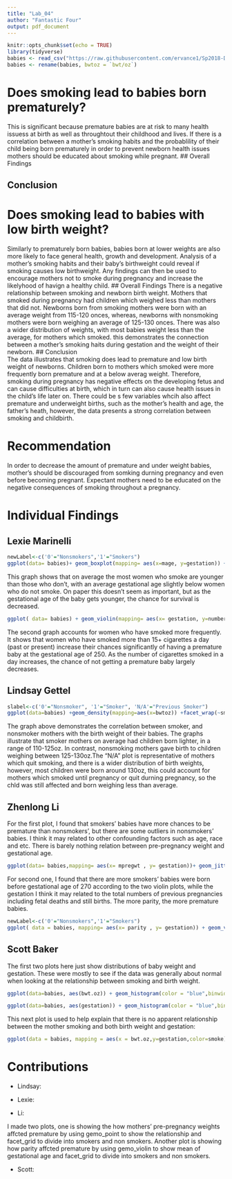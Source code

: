 ```yaml
---
title: "Lab_04"
author: "Fantastic Four"
output: pdf_document
---
```


```r
knitr::opts_chunk$set(echo = TRUE)
library(tidyverse)
babies <- read_csv("https://raw.githubusercontent.com/ervance1/Sp2018-Data-Science-repo/master/babies2a.dat")
babies <- rename(babies, bwtoz = `bwt/oz`)
```

# Does smoking lead to babies born prematurely?
This is significant because premature babies are at risk to many health issuess at birth as well as throughtout their childhood and lives. If there is a correlation between a mother's smoking habits and the probablility of their child being born prematurely in order to prevent newborn health issues mothers should be educated about smoking while pregnant.
## Overall Findings

## Conclusion  

# Does smoking lead to babies with low birth weight?
Similarly to prematurely born babies, babies born at lower weights are also more likely to face general health, growth and development. Analysis of a mother's smoking habits and their baby's birthweight could reveal if smoking causes low birthweight. Any findings can then be used to encourage mothers not to smoke during pregnancy and increase the likelyhood of havign a healthy child.
## Overall Findings
There is a negative relationship between smoking and newborn birth weight. Mothers that smoked during pregnancy had children which weighed less than mothers that did not. Newborns born from smoking mothers were born with an average weight from 115-120 onces, whereas, newborns with nonsmoking mothers were born weighing an average of 125-130 onces. There was also a wider distribution of weights, with most babies weight less than the average, for mothers which smoked. this demonstrates the connection between a mother's smoking haits during gestation and the weight of their newborn.
## Conclusion  
The data illustrates that smoking does lead to premature and low birth weight of newborns. Children born to mothers which smoked were more frequently born premature and at a below averag weight. Therefore, smoking during pregnancy has negative effects on the developing fetus and can cause difficulties at birth, which in turn can also cause health issues in the child's life later on. There could be s few variables whcih also affect premature and underweight births, such as the mother's health and age, the father's heath, however, the data presents a strong correlation between smoking and childbirth.



# Recommendation
In order to decrease the amount of premature and under weight babies, mother's should be discouraged from somking durning pregnancy and even before becoming pregnant. Expectant mothers need to be educated on the negative consequences of smoking throughout a pregnancy.




# Individual Findings

## Lexie Marinelli

```r
newLabel<-c('0'="Nonsmokers",'1'="Smokers")
ggplot(data= babies)+ geom_boxplot(mapping= aes(x=mage, y=gestation)) +facet_wrap(~smoke, labeller= labeller(smoke=newLabel)) +ggtitle(label="Age of Woman vs. Gestational age of Smokers and Nonsmokers") +xlab(label="Woman's Age")+ ylab(label= "Gestational Age")
```

This graph shows that on average the most women who smoke are younger than those who don't, with an average gestational age slightly below women who do not smoke. On paper this doesn't seem as important, but as the gestational age of the baby gets younger, the chance for survival is decreased. 


```r
ggplot( data= babies) + geom_violin(mapping= aes(x= gestation, y=number), scale= "area") +ggtitle(label= "Gestational Age vs. Frequency of Smoking")+ xlab(label= "Gestational Age") +ylab(label="Frequency of Smoking")
```

The second graph accounts for women who have smoked more frequently. It shows that women who have smoked more than 15+ cigarettes a day (past or present) increase their chances significantly of having a premature baby at the gestational age of 250. As the number of cigarettes smoked in a day increases, the chance of not getting a premature baby largely decreases. 

## Lindsay Gettel
```r
slabel<-c('0'="Nonsmoker", '1'="Smoker", 'N/A'="Previous Smoker")
ggplot(data=babies) +geom_density(mapping=aes(x=bwtoz)) +facet_wrap(~smoke, labeller=labeller(smoke=slabel)) + ggtitle("Baby's birthweight comparison of smoker and nonsmoker mothers") + labs(x="Baby's birthweight (oz)", y="Density of babies born at a given weight")

```
  The graph above demonstrates the correlation between smoker, and nonsmoker mothers with the birth weight of their babies. The graphs illustrate that smoker mothers on average had children born lighter, in a range of 110-125oz. In contrast, nonsmoking mothers gave birth to children weighing between 125-130oz.The "N/A" plot is representative of mothers which quit smoking, and there is a wider distribution of birth weights, however, most children were born around 130oz, this could account for mothers which smoked until pregnancy or quit durning pregnancy, so the chld was still affected and born weighing less than average.

## Zhenlong Li
For the first plot, I found that smokers' babies have more chances to be premature than nonsmokers', but there are some outliers in nonsmokers' babies. I think it may related to other confounding factors such as age, race and etc. There is barely nothing relation between pre-pregnancy weight and gestational age.

```r
ggplot(data= babies,mapping= aes(x= mpregwt , y= gestation))+ geom_jitter() +facet_wrap(~smoke, labeller= labeller(smoke=newLabel))
```

For second one, I found that there are more smokers' babies were born before gestational age of 270 according to the two violin plots, while the gestation I think it may related to the total numbers of previous pregnancies including fetal deaths and still births. The more parity, the more premature babies.

```r
newLabel<-c('0'="Nonsmokers",'1'="Smokers")
ggplot( data = babies, mapping= aes(x= parity , y= gestation)) + geom_violin(scale = "area") +facet_wrap(~smoke, labeller= labeller(smoke = newLabel)) + ggtitle(label="Parity vs. Baby's Gestation between Smokers and Nonsmokers") + ylab(label="Gestation Days")+ xlab(label= "Number of previous pregnancies")
```

## Scott Baker

The first two plots here just show distributions of baby weight and gestation. These were mostly to see if the data was generally about normal when looking at the relationship between smoking and birth weight.

```r
ggplot(data=babies, aes(bwt.oz)) + geom_histogram(color = "blue",binwidth = 2) + geom_vline(aes(xintercept=mean(bwt.oz))) + ggtitle(label = "Distribution of weight") +xlab(label= "weight") +ylab(label= "frequency")

ggplot(data=babies, aes(gestation)) + geom_histogram(color = "blue",binwidth = 2) + geom_vline(aes(xintercept=mean(gestation))) + ggtitle(label = "Distribution of gestation") +xlab(label= "Time") +ylab(label= "frequency")

```

This next plot is used to help explain that there is no apparent relationship between the mother smoking and both birth weight and gestation:

```r
ggplot(data = babies, mapping = aes(x = bwt.oz,y=gestation,color=smoke)) + geom_jitter() + ggtitle(label = "Comparing weight to gestation with visualization of smoking") +xlab("Weight(oz.)") + ylab("gestation")
```



# Contributions
* Lindsay: 

* Lexie:

* Li:

I made two plots, one is showing the how mothers' pre-pregnancy weights affcted premature by using gemo_point to show the relationship and facet_grid to divide into smokers and non smokers. Another plot is showing how parity affcted premature by using gemo_violin to show mean of gestational age and facet_grid to divide into smokers and non smokers.

* Scott: 
